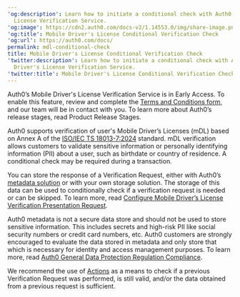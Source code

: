 ---
'og:description': Learn how to initiate a conditional check with Auth0's Mobile Driver's
  License Verification Service.
'og:image': https://cdn2.auth0.com/docs-v2/1.14553.0/img/share-image.png
'og:title': Mobile Driver's License Conditional Verification Check
'og:url': https://auth0.com/docs/
permalink: mdl-conditional-check
title: Mobile Driver's License Conditional Verification Check
'twitter:description': Learn how to initiate a conditional check with Auth0's Mobile
  Driver's License Verification Service.
'twitter:title': Mobile Driver's License Conditional Verification Check
---
<Callout icon="file-lines" color="#0EA5E9" iconType="regular">

Auth0’s Mobile Driver's License Verification Service is in Early Access. To enable this feature, review and complete the [Terms and Conditions form](https://forms.gle/47YuFPkhh3RZVvt76), and our team will be in contact with you. To learn more about Auth0’s release stages, read Product Release Stages.

</Callout>

Auth0 supports verification of user's Mobile Driver’s Licenses (mDL) based on Annex A of the [ISO/IEC TS 18013-7:2024](https://www.iso.org/standard/82772.html) standard. mDL verification allows customers to validate sensitive information or personally identifying information (PII) about a user, such as birthdate or country of residence. A conditional check may be required during a transaction.

You can store the response of a Verification Request, either with Auth0’s [metadata solution](/docs/manage-users/user-accounts/metadata) or with your own storage solution. The storage of this data can be used to conditionally check if a verification request is needed or can be skipped. To learn more, read [Configure Mobile Driver’s License Verification Presentation Request](/docs/secure/mdl-verification/configure-mdl-verification-request).

<Warning>

Auth0 metadata is not a secure data store and should not be used to store sensitive information. This includes secrets and high-risk PII like social security numbers or credit card numbers, etc. Auth0 customers are strongly encouraged to evaluate the data stored in metadata and only store that which is necessary for identity and access management purposes. To learn more, read [Auth0 General Data Protection Regulation Compliance](/docs/secure/data-privacy-and-compliance/gdpr).

</Warning>

We recommend the use of [Actions](/docs/manage-users/user-accounts/metadata/manage-user-metadata) as a means to check if a previous Verification Request was performed, is still valid, and/or the data obtained from a previous request is sufficient.